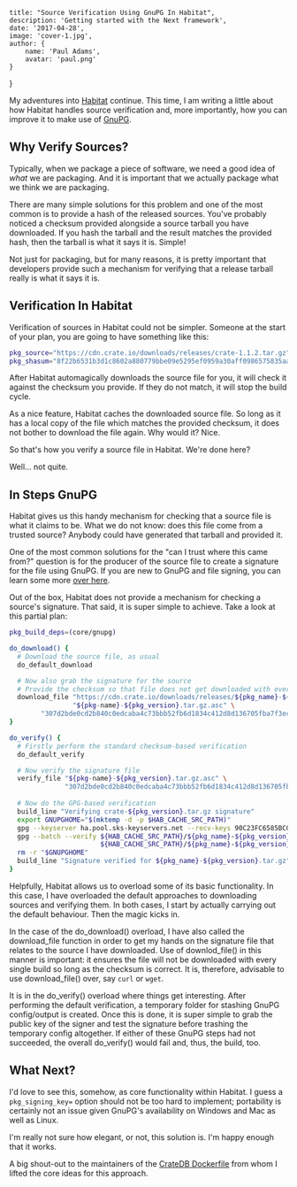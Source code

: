 
    title: "Source Verification Using GnuPG In Habitat",
    description: 'Getting started with the Next framework',
    date: '2017-04-28',
    image: 'cover-1.jpg',
    author: {
        name: 'Paul Adams',
        avatar: 'paul.png'
    }
}


My adventures into [Habitat](https://habitat.sh) continue. This time,
I am writing a little about how Habitat handles source verification
and, more importantly, how you can improve it to make use of
[GnuPG](https://www.gnupg.org).

## Why Verify Sources?

Typically, when we package a piece of software, we need a good idea of
*what* we are packaging. And it is important that we actually package
what we think we are packaging.

There are many simple solutions for this problem and one of the most
common is to provide a hash of the released sources. You've probably
noticed a checksum provided alongside a source tarball you have
downloaded. If you hash the tarball and the result matches the
provided hash, then the tarball is what it says it is. Simple!

Not just for packaging, but for many reasons, it is pretty important
that developers provide such a mechanism for verifying that a release
tarball really is what it says it is.

## Verification In Habitat

Verification of sources in Habitat could not be simpler. Someone at
the start of your plan, you are going to have something like this:

```bash
pkg_source="https://cdn.crate.io/downloads/releases/crate-1.1.2.tar.gz"
pkg_shasum="8f22b6531b3d1c8602a880779bbe09e5295ef0959a30aff0986575835aadc937"
```

After Habitat automagically downloads the source file for you, it will
check it against the checksum you provide. If they do not match, it
will stop the build cycle.

As a nice feature, Habitat caches the downloaded source file. So long
as it has a local copy of the file which matches the provided
checksum, it does not bother to download the file again. Why would it?
Nice.

So that's how you verify a source file in Habitat. We're done here?

Well... not quite.

## In Steps GnuPG

Habitat gives us this handy mechanism for checking that a source file
is what it claims to be. What we do not know: does this file come from
a trusted source? Anybody could have generated that tarball and
provided it.

One of the most common solutions for the "can I trust where this came
from?" question is for the producer of the source file to create a
signature for the file using GnuPG. If you are new to GnuPG and file
signing, you can learn some more [over
here](https://www.gnupg.org/gph/en/manual/x135.html).

Out of the box, Habitat does not provide a mechanism for checking a
source's signature. That said, it is super simple to achieve. Take a
look at this partial plan:

```bash
pkg_build_deps=(core/gnupg)

do_download() {
  # Download the source file, as usual
  do_default_download

  # Now also grab the signature for the source
  # Provide the checksum so that file does not get downloaded with every build
  download_file "https://cdn.crate.io/downloads/releases/${pkg_name}-${pkg_version}.tar.gz.asc" \
                "${pkg-name}-${pkg_version}.tar.gz.asc" \
		"307d2bde0cd2b840c0edcaba4c73bbb52fb6d1834c412d8d136705fba7f3ec42" 
}

do_verify() {
  # Firstly perform the standard checksum-based verification
  do_default_verify

  # Now verify the signature file
  verify_file "${pkg-name}-${pkg_version}.tar.gz.asc" \
              "307d2bde0cd2b840c0edcaba4c73bbb52fb6d1834c412d8d136705fba7f3ec42"
    
  # Now do the GPG-based verification
  build_line "Verifying crate-${pkg_version}.tar.gz signature"
  export GNUPGHOME="$(mktemp -d -p $HAB_CACHE_SRC_PATH)"
  gpg --keyserver ha.pool.sks-keyservers.net --recv-keys 90C23FC6585BC0717F8FBFC37FAAE51A06F6EAEB
  gpg --batch --verify ${HAB_CACHE_SRC_PATH}/${pkg_name}-${pkg_version}.tar.gz.asc \
                       ${HAB_CACHE_SRC_PATH}/${pkg_name}-${pkg_version}.tar.gz
  rm -r "$GNUPGHOME"
  build_line "Signature verified for ${pkg_name}-${pkg_version}.tar.gz"
}
```

Helpfully, Habitat allows us to overload some of its basic
functionality. In this case, I have overloaded the default approaches
to downloading sources and verifying them. In both cases, I start by
actually carrying out the default behaviour. Then the magic kicks in.

In the case of the do_download() overload, I have also called the
download_file function in order to get my hands on the signature file
that relates to the source I have downloaded. Use of downlod_file() in
this manner is important: it ensures the file will not be downloaded
with every single build so long as the checksum is correct. It is,
therefore, advisable to use download_file() over, say `curl` or
`wget`.

It is in the do_verify() overload where things get interesting. After
performing the default verification, a temporary folder for stashing
GnuPG config/output is created. Once this is done, it is super simple
to grab the public key of the signer and test the signature before
trashing the temporary config altogether. If either of these GnuPG
steps had not succeeded, the overall do_verify() would fail and, thus,
the build, too.

## What Next?

I'd love to see this, somehow, as core functionality within Habitat. I
guess a `pkg_signing_key=` option should not be too hard to implement;
portability is certainly not an issue given GnuPG's availability on
Windows and Mac as well as Linux.

I'm really not sure how elegant, or not, this solution is. I'm happy
enough that it works.

A big shout-out to the maintainers of the [CrateDB
Dockerfile](https://github.com/crate/docker-crate/blob/2b402ff0c49a3334e5e72ba9f1f55c23f05bd88b/Dockerfile)
from whom I lifted the core ideas for this approach.